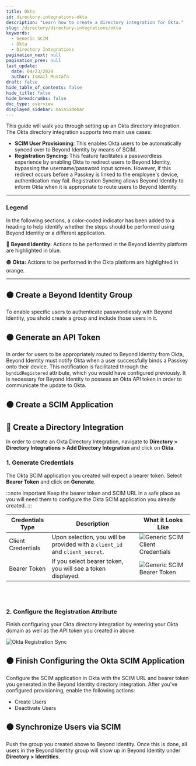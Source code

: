 ```yaml
---
title: Okta
id: directory-integrations-okta
description: "Learn how to create a directory integration for Okta."
slug: /directory/directory-integrations/okta
keywords:
  - Generic SCIM
  - Okta
  - Directory Integrations
pagination_next: null
pagination_prev: null
last_update:
  date: 04/23/2024
  author: Ismail Mustafa
draft: false
hide_table_of_contents: false
hide_title: false
hide_breadcrumbs: false
doc_type: overview
displayed_sidebar: mainSidebar
---
```



This guide will walk you through setting up an Okta directory integration. The Okta directory integration supports two main use cases:
- **SCIM User Provisioning**: This enables Okta users to be automatically synced over to Beyond Identity by means of SCIM.
- **Registration Syncing**: This feature facilitates a passwordless experience by enabling Okta to redirect users to Beyond Identity, bypassing the username/password input screen. However, if this redirect occurs before a Passkey is linked to the employee's device, authentication may fail. Registration Syncing allows Beyond Identity to inform Okta when it is appropriate to route users to Beyond Identity.

---

### Legend

In the following sections, a color-coded indicator has been added to a heading to help identify whether the steps should be performed using Beyond Identity or a different application.  

🔵 **Beyond Identity:** Actions to be performed in the Beyond Identity platform are highlighted in blue.

🟠 **Okta:** Actions to be performed in the Okta platform are highlighted in orange.

---

## 🟠 Create a Beyond Identity Group

To enable specific users to authenticate passwordlessly with Beyond Identity, you shold create a group and include those users in it.

<Arcade clip={Clip.OktaIntegrationGuideGroupCreation} />

## 🟠 Generate an API Token

In order for users to be appropriately routed to Beyond Identity from Okta, Beyond Identity must notify Okta when a user successfully binds a Passkey onto their device. This notification is facilitated through the `byndidRegistered` attribute, which you would have configured previously. It is necessary for Beyond Identity to possess an Okta API token in order to communicate the update to Okta.

<Arcade clip={Clip.OktaIntegrationGuideAPITokenGeneration} />

## 🟠 Create a SCIM Application

<Arcade clip={Clip.OktaIntegrationGuideCreateSCIMApplication} />

## 🔵 Create a Directory Integration

In order to create an Okta Directory Integration, navigate to **Directory > Directory Integrations > Add Directory Integration** and click on **Okta**.

### 1. Generate Credentials

The Okta SCIM application you created will expect a bearer token. Select **Bearer Token** and click on **Generate**.

:::note important
Keep the bearer token and SCIM URL in a safe place as you will need them to configure the Okta SCIM application you already created.
:::

| Credentials Type   | Description                                                                  | What it Looks Like                                                                       |
| ------------------ | ---------------------------------------------------------------------------- | ---------------------------------------------------------------------------------------- |
| Client Credentials | Upon selection, you will be provided with a `client_id` and `client_secret`. | ![Generic SCIM Client Credentials](../../../static/img/generic-scim-client-credentials.png) |
| Bearer Token       | If you select bearer token, you will see a token displayed.                  | ![Generic SCIM Bearer Token](../../../static/img/generic-scim-bearer-token.png)             |

<br></br>

### 2. Configure the Registration Attribute

Finish configuring your Okta directory integration by entering your Okta domain as well as the API token you created in above.

![Okta Registration Sync](../../../static/img/okta-registration-sync.png)

## 🟠 Finish Configuring the Okta SCIM Application

Configure the SCIM application in Okta with the SCIM URL and bearer token you generated in the Beyond Identity directory integration. After you've configured provisioning, enable the following actions:
- Create Users
- Deactivate Users

<Arcade clip={Clip.OktaIntegrationGuideConfigureSCIMApplication} />

## 🟠 Synchronize Users via SCIM

Push the group you created above to Beyond Identity. Once this is done, all users in the Beyond Identity group will show up in Beyond Identity under **Directory > Identities**.

<Arcade clip={Clip.OktaIntegrationGuidePushGroupSCIMApplication} />
